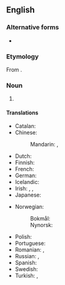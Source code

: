 {{also|by-product}}
==English==
{{wikipedia|by-product}}

===Alternative forms===
* {{l|en|by-product}}

===Etymology===
From {{affix|en|by-|product}}.

===Noun===
{{en-noun}}

# {{alternative form of|by-product|lang=en}}

====Translations====
{{trans-top|secondary or additional product}}
* Catalan: {{t|ca|subproducte|m}}
* Chinese:
*: Mandarin: {{t+|cmn|副產品|sc=Hani}}, {{t+|cmn|副产品|tr=fùchǎnpǐn|sc=Hani}}
* Dutch: {{t+|nl|bijproduct|n}}
* Finnish: {{t+|fi|sivutuote}}
* French: {{t+|fr|sous-produit|m}}
* German: {{t+|de|Nebenprodukt|n}}
* Icelandic: {{t|is|aukaafurð|f}}
* Irish: {{t|ga|fotháirge|m}}, {{t|ga|fothoradh|m}}, {{t|ga|seachtháirge|m}}
* Japanese: {{t+|ja|副産物|tr=ふくさんぶつ, fukusanbutsu|sc=Jpan}}
{{trans-mid}}
* Norwegian:
*: Bokmål: {{t|nb|biprodukt|n}}
*: Nynorsk: {{t|nn|biprodukt|n}}
* Polish: {{t|pl|produkt uboczny|m}}
* Portuguese: {{t+|pt|derivado|m}}
* Romanian: {{t+|ro|subprodus|n}}, {{t+|ro|semifabricat|n}}
* Russian: {{t|ru|побо́чный проду́кт|m}}, {{t+|ru|субпроду́кт|m}}
* Spanish: {{t|es|subproducto|m}}
* Swedish: {{t+|sv|biprodukt|c}}
* Turkish: {{t|tr|yanürün}}, {{t+|tr|yan ürün}}
{{trans-bottom}}